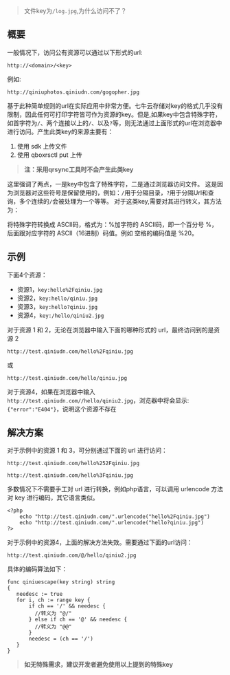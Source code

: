 > 文件key为`/log.jpg`,为什么访问不了？

## 概要

一般情况下，访问公有资源可以通过以下形式的url:

```
http://<domain>/<key>
```

例如:

```
http://qiniuphotos.qiniudn.com/gogopher.jpg
```

基于此种简单规则的url在实际应用中非常方便。七牛云存储对key的格式几乎没有限制，因此任何可打印字符皆可作为资源的key。但是,如果key中包含特殊字符，如首字符为`/`、两个连接以上的`/`、以及`?`等，则无法通过上面形式的url在浏览器中进行访问。产生此类key的来源主要有：

1. 使用 sdk 上传文件
2. 使用 qboxrsctl put 上传

> **注：采用qrsync工具时不会产生此类key**

这里强调了两点，一是key中包含了特殊字符，二是通过浏览器访问文件。 这是因为浏览器对这些符号是保留使用的，例如：`/`用于分隔目录，`?`用于分隔Url和查询，多个连续的`/`会被处理为一个等等。 对于这类key,需要对其进行转义，其方法为：

将特殊字符转换成 ASCII码，格式为：%加字符的 ASCII码，即一个百分号 %，后面跟对应字符的 ASCII（16进制）码值。例如 空格的编码值是 %20。

## 示例

下面4个资源：

- 资源1，`key:hello%2Fqiniu.jpg`
- 资源2，`key:hello/qiniu.jpg`
- 资源3，`key:hello?qiniu.jpg`
- 资源4，`key:/hello/qiniu2.jpg`

对于资源 1 和 2，无论在浏览器中输入下面的哪种形式的 url，最终访问到的是资源 2

```
http://test.qiniudn.com/hello%2Fqiniu.jpg
```

或

```
http://test.qiniudn.com/hello/qiniu.jpg
```

对于资源4，如果在浏览器中输入`http://test.qiniudn.com//hello/qiniu2.jpg`，浏览器中将会显示: `{"error":"E404"}`，说明这个资源不存在

## 解决方案

对于示例中的资源 1 和 3，可分别通过下面的 url 进行访问：

```
http://test.qiniudn.com/hello%252Fqiniu.jpg

http://test.qiniudn.com/hello%3Fqiniu.jpg
```

多数情况下不需要手工对 url 进行转换，例如php语言，可以调用 urlencode 方法对 key 进行编码，其它语言类似。

```
<?php
    echo "http://test.qiniudn.com/".urlencode("hello%2Fqiniu.jpg")
    echo "http://test.qiniudn.com/".urlencode("hello?qiniu.jpg")
?>

```

对于示例中的资源4，上面的解决方法失效。需要通过下面的url访问：

```
http://test.qiniudn.com/@/hello/qiniu2.jpg
```

具体的编码算法如下：

```
func qiniuescape(key string) string 
{  
   needesc := true 
   for i, ch := range key {  
       if ch == '/' && needesc {
         //转义为 "@/"     
       } else if ch == '@' && needesc {
         //转义为 "@@"
       }
       needesc = (ch == '/')
   }
}
```

> **如无特殊需求，建议开发者避免使用以上提到的特殊key**